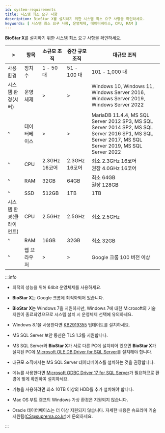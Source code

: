 ```yaml
---
id: system-requirements
title: 시스템 최소 요구 사항
description: BioStar X를 설치하기 위한 시스템 최소 요구 사항을 확인하세요.
keywords: [ 시스템 최소 요구 사항, 운영체제, 데이터베이스, CPU, RAM ]
---
```


**BioStar X**를 설치하기 위한 시스템 최소 요구 사항을 확인하세요.

<div className='overflow-x col5--15-10-25'>

| \> | 항목 | 소규모 조직 | 중간 규모 조직 | 대규모 조직 |
| -- | -- | -- | -- | -- |
| 사용 환경 | 장치 수 | 1 - 50 대 | 51 - 100 대 | 101 - 1,000 대 |
| 시스템 환경(서버) | 운영체제 | \> | \> | Windows 10, Windows 11, Windows Server 2016, Windows Server 2019, Windows Server 2022 |
| ^ | 데이터베이스 | \> | \> | MariaDB 11.4.4, MS SQL Server 2012 SP3, MS SQL Server 2014 SP2, MS SQL Server 2016 SP1, MS SQL Server 2017, MS SQL Server 2019, MS SQL Server 2022 |
| ^ | CPU | 2.3GHz 16코어 | 2.3GHz 16코어 | 최소 2.3GHz 16코어<br/>권장 4.0GHz 16코어 |
| ^ | RAM | 32GB | 64GB | 최소 64GB<br/>권장 128GB |
| ^ | SSD | 512GB | 1TB | 1TB |
| 시스템 환경(클라이언트) | CPU | 2.5GHz | 2.5GHz | 최소 2.5GHz |
| ^ | RAM | 16GB | 32GB | 최소 32GB |
| ^ | 웹 브라우저 | \> | \> | Google 크롬 100 버전 이상 |

</div>

:::info

* 최적의 성능을 위해 64bit 운영체제를 사용하세요.

* **BioStar X**는 Google 크롬에 최적화되어 있습니다.

* **BioStar X**는 Windows 7을 지원하지만, Windows 7에 대한 Microsoft의 기술 지원이 종료되었으므로 시스템 설치 시 운영체제 선택에 유의하세요.

* Windows 8.1을 사용한다면 [KB2919355](https://support.microsoft.com/ko-kr/help/2919355/windows-rt-8-1--windows-8-1--and-windows-server-2012-r2-update-april-2) 업데이트를 설치하세요.

* MS SQL Server 보안 통신은 TLS 1.2를 지원합니다.

* MS SQL Server와 **BioStar X**가 서로 다른 PC에 설치되어 있으면 **BioStar X**가 설치된 PC에 [Microsoft OLE DB Driver for SQL Server](https://learn.microsoft.com/sql/connect/oledb/download-oledb-driver-for-sql-server)를 설치해야 합니다.

* 대규모 조직에서는 MS SQL Server 데이터베이스를 설치하는 것을 권장합니다.

* <Cmd sid='common.gnb.time_attendance' product='2' /> 메뉴를 사용한다면 [Microsoft ODBC Driver 17 for SQL Server](https://learn.microsoft.com/ko-kr/sql/connect/odbc/download-odbc-driver-for-sql-server?view=sql-server-ver16#version-17)가 필요하므로 환경에 맞게 확인하여 설치하세요.

* <Cmd sid='common.imageLog' product='2' /> 기능을 사용하려면 최소 10TB 이상의 HDD를 추가 설치해야 합니다.

* Mac OS 부트 캠프의 Windows 가상 환경은 지원되지 않습니다.

* Oracle 데이터베이스는 더 이상 지원되지 않습니다. 자세한 내용은 슈프리마 기술 지원팀(CS@suprema.co.kr)에 문의하세요.

:::